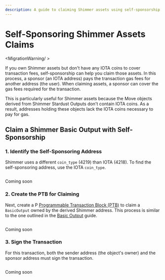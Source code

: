 ```yaml
---
description: A guide to claiming Shimmer assets using self-sponsorship when the address lacks IOTA coins for transaction fees.
---
```



# Self-Sponsoring Shimmer Assets Claims

<MigrationWarning/ >

If you own Shimmer assets but don't have any IOTA coins to cover transaction fees, 
self-sponsorship can help you claim those assets.
In this process, a sponsor (an IOTA address) pays the transaction gas fees for another address (the user).
When claiming assets, a sponsor can cover the gas fees required for the transaction.

This is particularly useful for Shimmer assets because the Move objects derived from Shimmer Stardust Outputs don't contain IOTA coins.
As a result, addresses holding these objects lack the IOTA coins necessary to pay for gas.

## Claim a Shimmer Basic Output with Self-Sponsorship

### 1. Identify the Self-Sponsoring Address

Shimmer uses a different `coin_type` (4219) than IOTA (4218).
To find the self-sponsoring address, use the IOTA `coin_type`.

<Tabs groupId="code-language">
<TabItem value="rust" label="Rust">

```rust file=<rootDir>/docs/examples/rust/stardust/shimmer-self-sponsor.rs#L44-L50
```

</TabItem>
<TabItem value="typescript" label="TypeScript">

Coming soon

</TabItem>
</Tabs>

### 2. Create the PTB for Claiming

Next, create a P [Programmable Transaction Block (PTB)](../../iota-101/transactions/ptb/building-ptb.mdx)
to claim a `BasicOutput` owned by the derived Shimmer address.
This process is similar to the one outlined in the [Basic Output](basic.mdx) guide.

<Tabs groupId="code-language">
<TabItem value="rust" label="Rust">

```rust file=<rootDir>/docs/examples/rust/stardust/shimmer-self-sponsor.rs#L85-L135
```

</TabItem>
<TabItem value="typescript" label="TypeScript">

Coming soon

</TabItem>
</Tabs>

### 3. Sign the Transaction

For this transaction, both the sender address (the object's owner) and the sponsor address must sign the transaction.

<Tabs groupId="code-language">
<TabItem value="rust" label="Rust">

```rust file=<rootDir>/docs/examples/rust/stardust/shimmer-self-sponsor.rs#L151-L177
```

</TabItem>
<TabItem value="typescript" label="TypeScript">

Coming soon

</TabItem>
</Tabs>
